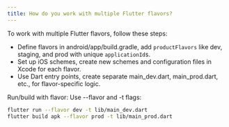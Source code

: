 ```yaml
---
title: How do you work with multiple Flutter flavors?
---
```


To work with multiple Flutter flavors, follow these steps:

- Define flavors in android/app/build.gradle, add `productFlavors` like dev, staging, and prod with unique `applicationId`s.
- Set up iOS schemes, create new schemes and configuration files in Xcode for each flavor.
- Use Dart entry points, create separate main_dev.dart, main_prod.dart, etc., for flavor-specific logic.

Run/build with flavor: Use --flavor and -t flags:

```sh
flutter run --flavor dev -t lib/main_dev.dart
flutter build apk --flavor prod -t lib/main_prod.dart
```
